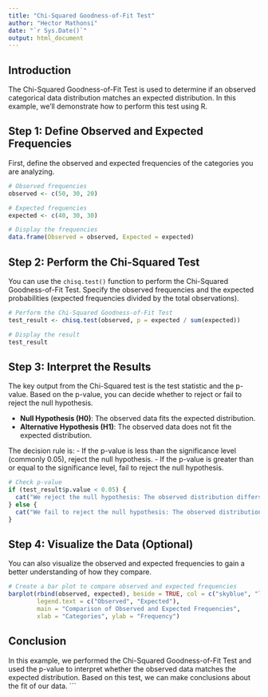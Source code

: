 ```yaml
---
title: "Chi-Squared Goodness-of-Fit Test"
author: "Hector Mathonsi"
date: "`r Sys.Date()`"
output: html_document
---
```


## Introduction

The Chi-Squared Goodness-of-Fit Test is used to determine if an observed categorical data distribution matches an expected distribution. In this example, we'll demonstrate how to perform this test using R.

## Step 1: Define Observed and Expected Frequencies

First, define the observed and expected frequencies of the categories you are analyzing.

```r
# Observed frequencies
observed <- c(50, 30, 20)

# Expected frequencies
expected <- c(40, 30, 30)

# Display the frequencies
data.frame(Observed = observed, Expected = expected)
```

## Step 2: Perform the Chi-Squared Test

You can use the `chisq.test()` function to perform the Chi-Squared Goodness-of-Fit Test. Specify the observed frequencies and the expected probabilities (expected frequencies divided by the total observations).

```r
# Perform the Chi-Squared Goodness-of-Fit Test
test_result <- chisq.test(observed, p = expected / sum(expected))

# Display the result
test_result
```

## Step 3: Interpret the Results

The key output from the Chi-Squared test is the test statistic and the p-value. Based on the p-value, you can decide whether to reject or fail to reject the null hypothesis.

- **Null Hypothesis (H0)**: The observed data fits the expected distribution.
- **Alternative Hypothesis (H1)**: The observed data does not fit the expected distribution.

The decision rule is:
- If the p-value is less than the significance level (commonly 0.05), reject the null hypothesis.
- If the p-value is greater than or equal to the significance level, fail to reject the null hypothesis.

```r
# Check p-value
if (test_result$p.value < 0.05) {
  cat("We reject the null hypothesis: The observed distribution differs from the expected distribution.")
} else {
  cat("We fail to reject the null hypothesis: The observed distribution fits the expected distribution.")
}
```

## Step 4: Visualize the Data (Optional)

You can also visualize the observed and expected frequencies to gain a better understanding of how they compare.

```r
# Create a bar plot to compare observed and expected frequencies
barplot(rbind(observed, expected), beside = TRUE, col = c("skyblue", "lightgreen"),
        legend.text = c("Observed", "Expected"),
        main = "Comparison of Observed and Expected Frequencies",
        xlab = "Categories", ylab = "Frequency")
```

## Conclusion

In this example, we performed the Chi-Squared Goodness-of-Fit Test and used the p-value to interpret whether the observed data matches the expected distribution. Based on this test, we can make conclusions about the fit of our data.
```
